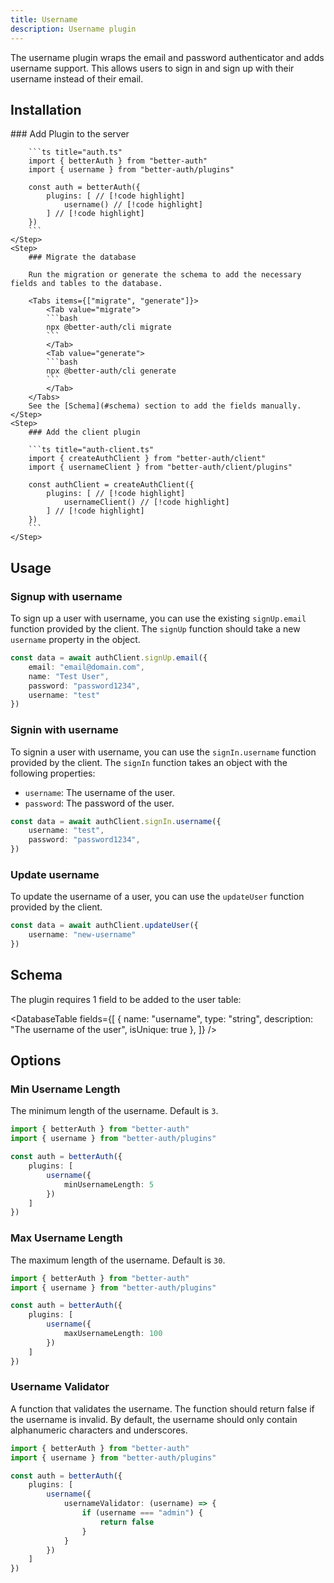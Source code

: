 ```yaml
---
title: Username
description: Username plugin
---
```


The username plugin wraps the email and password authenticator and adds username support. This allows users to sign in and sign up with their username instead of their email.

## Installation

<Steps>
    <Step>
        ### Add Plugin to the server

        ```ts title="auth.ts" 
        import { betterAuth } from "better-auth"
        import { username } from "better-auth/plugins"

        const auth = betterAuth({
            plugins: [ // [!code highlight]
                username() // [!code highlight]
            ] // [!code highlight]
        })
        ```
    </Step>
    <Step>
        ### Migrate the database

        Run the migration or generate the schema to add the necessary fields and tables to the database.

        <Tabs items={["migrate", "generate"]}>
            <Tab value="migrate">
            ```bash
            npx @better-auth/cli migrate
            ```
            </Tab>
            <Tab value="generate">
            ```bash
            npx @better-auth/cli generate
            ```
            </Tab>
        </Tabs>
        See the [Schema](#schema) section to add the fields manually.
    </Step>
    <Step>
        ### Add the client plugin
        
        ```ts title="auth-client.ts"
        import { createAuthClient } from "better-auth/client"
        import { usernameClient } from "better-auth/client/plugins"
        
        const authClient = createAuthClient({
            plugins: [ // [!code highlight]
                usernameClient() // [!code highlight]
            ] // [!code highlight]
        })
        ```
    </Step>
</Steps>

## Usage

### Signup with username

To sign up a user with username, you can use the existing `signUp.email` function provided by the client. The `signUp` function should take a new `username` property in the object.

```ts title="auth-client.ts"
const data = await authClient.signUp.email({
    email: "email@domain.com",
    name: "Test User",
    password: "password1234",
    username: "test"
})
```

### Signin with username

To signin a user with username, you can use the `signIn.username` function provided by the client. The `signIn` function takes an object with the following properties:

- `username`: The username of the user.
- `password`: The password of the user.

```ts title="auth-client.ts" 
const data = await authClient.signIn.username({
    username: "test",
    password: "password1234",
})
```

### Update username

To update the username of a user, you can use the `updateUser` function provided by the client.

```ts title="auth-client.ts"
const data = await authClient.updateUser({
    username: "new-username"
})
```

## Schema

The plugin requires 1 field to be added to the user table:

<DatabaseTable
    fields={[
        { 
            name: "username", 
            type: "string", 
            description: "The username of the user",
            isUnique: true
        },
    ]}
/>

## Options

### Min Username Length

The minimum length of the username. Default is `3`.

```ts title="auth.ts"
import { betterAuth } from "better-auth"
import { username } from "better-auth/plugins"

const auth = betterAuth({
    plugins: [
        username({
            minUsernameLength: 5
        })
    ]
})
```

### Max Username Length

The maximum length of the username. Default is `30`.

```ts title="auth.ts"
import { betterAuth } from "better-auth"
import { username } from "better-auth/plugins"

const auth = betterAuth({
    plugins: [
        username({
            maxUsernameLength: 100
        })
    ]
})
```

### Username Validator 

A function that validates the username. The function should return false if the username is invalid. By default, the username should only contain alphanumeric characters and underscores. 

```ts title="auth.ts"
import { betterAuth } from "better-auth"
import { username } from "better-auth/plugins"

const auth = betterAuth({
    plugins: [
        username({
            usernameValidator: (username) => {
                if (username === "admin") {
                    return false
                }
            }
        })
    ]
})
```
